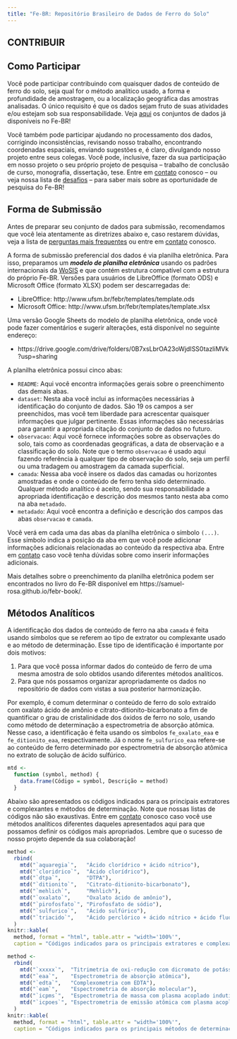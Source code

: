 ```yaml
---
title: "Fe-BR: Repositório Brasileiro de Dados de Ferro do Solo"
---
```


## CONTRIBUIR

## Como Participar

Você pode participar contribuindo com quaisquer dados de conteúdo de ferro do solo, seja qual for o método
analítico usado, a forma e profundidade de amostragem, ou a localização geográfica das amostras analisadas. O
único requisito é que os dados sejam fruto de suas atividades e/ou estejam sob sua responsabilidade. Veja
[aqui](data.html) os conjuntos de dados já disponíveis no Fe-BR!

Você também pode participar ajudando no processamento dos dados, corrigindo inconsistências, revisando nosso
trabalho, encontrando coordenadas espaciais, enviando sugestões e, é claro, divulgando nosso projeto entre
seus colegas. Você pode, inclusive, fazer da sua participação em nosso projeto o seu próprio projeto de
pesquisa -- trabalho de conclusão de curso, monografia, dissertação, tese. Entre em [contato](contact.html) 
conosco -- ou veja nossa lista de [desafios](https://goo.gl/7GegQH) -- para saber mais sobre as oportunidade de
pesquisa do Fe-BR!

## Forma de Submissão

Antes de preparar seu conjunto de dados para submissão, recomendamos que você leia atentamente as diretrizes
abaixo e, caso restarem dúvidas, veja a lista de [perguntas mais frequentes](faq.html) ou entre em
[contato](contact.html) conosco.

A forma de submissão preferencial dos dados é via planilha eletrônica. Para isso, preparamos um ***modelo de
planilha eletrônica*** usando os padrões internacionais da [WoSIS](http://www.isric.org/data/wosis) e que contém
estrutura compatível com a estrutura do próprio Fe-BR. Versões para usuários de LibreOffice (formato ODS) e
Microsoft Office (formato XLSX) podem ser descarregadas de:

* LibreOffice: http://www.ufsm.br/febr/templates/template.ods
* Microsoft Office: http://www.ufsm.br/febr/templates/template.xlsx

Uma versão Google Sheets do modelo de planilha eletrônica, onde você pode fazer comentários e sugerir 
alterações, está disponível no seguinte endereço:

* https://drive.google.com/drive/folders/0B7xsLbrOA23oWjdISS0tazliMVk?usp=sharing

A planilha eletrônica possui cinco abas:

* `README`: Aqui você encontra informações gerais sobre o preenchimento das demais abas.
* `dataset`: Nesta aba você inclui as informações necessárias à identificação do conjunto de dados. São 19 os
  campos a ser preenchidos, mas você tem liberdade para acrescentar quaisquer informações que julgar
  pertinente. Essas informações são necessárias para garantir a apropriada citação do conjunto de dados no 
  futuro.
* `observacao`: Aqui você fornece informações sobre as observações do solo, tais como as coordenadas
  geográficas, a data de observação e a classificação do solo. Note que o termo `observacao` é usado aqui
  fazendo referência à qualquer tipo de observação do solo, seja um perfil ou uma tradagem ou amostragem da
  camada superficial.
* `camada`: Nessa aba você insere os dados das camadas ou horizontes amostradas e onde o conteúdo de ferro
  tenha sido determinado. Qualquer método analítico é aceito, sendo sua responsabilidade a apropriada 
  identificação e descrição dos mesmos tanto nesta aba como na aba `metadado`.
* `metadado`: Aqui você encontra a definição e descrição dos campos das abas `observacao` e `camada`.
  
Você verá em cada uma das abas da planilha eletrônica o símbolo `(...)`. Esse símbolo indica a posição da aba
em que você pode adicionar informações adicionais relacionadas ao conteúdo da respectiva aba. Entre em 
[contato](contact.html) caso você tenha dúvidas sobre como inserir informações adicionais.

Mais detalhes sobre o preenchimento da planilha eletrônica podem ser encontrados no livro do Fe-BR disponível 
em https://samuel-rosa.github.io/febr-book/.

## Métodos Analíticos

A identificação dos dados de conteúdo de ferro na aba `camada` é feita usando símbolos que se referem ao tipo
de extrator ou complexante usado e ao método de determinação. Esse tipo de identificação é importante por dois
motivos:

1. Para que você possa informar dados do conteúdo de ferro de uma mesma amostra de solo obtidos usando 
diferentes métodos analíticos.
2. Para que nós possamos organizar apropriadamente os dados no repositório de dados com vistas a sua posterior
harmonização.

Por exemplo, é comum determinar o conteúdo de ferro do solo extraído com oxalato ácido de amônio e
citrato-ditionito-bicarbonato a fim de quantificar o grau de cristalinidade dos óxidos de ferro no solo, 
usando como método de determinação a espectrometria de absorção atômica. Nesse caso, a identificação é feita 
usando os símbolos `fe_oxalato_eaa` e `fe_ditionito_eaa`, respectivamente. Já o nome `fe_sulfurico_eaa` 
refere-se ao conteúdo de ferro determinado por espectrometria de absorção atômica no extrato de solução de
ácido sulfúrico.

```r
mtd <- 
  function (symbol, method) {
    data.frame(Código = symbol, Descrição = method)
  }
```

Abaixo são apresentados os códigos indicados para os principais extratores e complexantes e métodos de
determinação. Note que nossas listas de códigos não são exaustivas. Entre em [contato](contact.html) conosco 
caso você use métodos analíticos diferentes daqueles apresentados aqui para que possamos definir os códigos 
mais apropriados. Lembre que o sucesso de nosso projeto depende da sua colaboração!

```r
method <-
  rbind(
    mtd("`aquaregia`",   "Ácido clorídrico + ácido nítrico"),
    mtd("`cloridrico`",  "Ácido clorídrico"),
    mtd("`dtpa`",        "DTPA"),
    mtd("`ditionito`",   "Citrato-ditionito-bicarbonato"),
    mtd("`mehlich`",     "Mehlich"),
    mtd("`oxalato`",     "Oxalato ácido de amônio"),
    mtd("`pirofosfato`", "Pirofosfato de sódio"),
    mtd("`sulfurico`",   "Ácido sulfúrico"),
    mtd("`triacido`",    "Ácido perclórico + ácido nítrico + ácido fluorídrico")
  )
knitr::kable(
  method, format = "html", table.attr = "width='100%'", 
  caption = "Códigos indicados para os principais extratores e complexantes.")
```


```r
method <-
  rbind(
    mtd("`xxxxx`",  "Titrimetria de oxi-redução com dicromato de potássio"),
    mtd("`eaa`",    "Espectrometria de absorção atômica"),
    mtd("`edta`",   "Complexometria com EDTA"),
    mtd("`eam`",    "Espectrometria de absorção molecular"),
    mtd("`icpms`",  "Espectrometria de massa com plasma acoplado indutivamente"),
    mtd("`icpoes`", "Espectrometria de emissão atômica com plasma acoplado indutivamente")
  )
knitr::kable(
  method, format = "html", table.attr = "width='100%'", 
  caption = "Códigos indicados para os principais métodos de determinação.")
```


<!-- 
## O que você ganha com isso?

Acredite, você tem muito a ganhar!

Primeiro, além da enorme satisfação de colaborar com a comunidade científica e valorizar os dados produzidos
em suas atividades, aumentando as chances de ser citado, você terá a oportunidade de usar um repositório de
dados padronizados e georreferenciados, com milhares de registros cobrindo o território nacional, para
exercitar sua criatividade científica. Por exemplo, você poderá:

* Levantar dos métodos analíticos usados no Brasil e propor padronizações,
* Avaliar e propor mudanças em critérios de sistemas taxonômicos,
* Produzir mapas para o seu estado ou todo o território brasileiro,
* Identificar áreas prioritárias para novos estudos e amostragens,
* E muitos mais.

Lembre-se que ao colaborar conosco você também estará colaborando com a Política de Dados Abertos
([PDA](http://wiki.dados.gov.br/Politica-de-Dados-Abertos.ashx)).

***Mas não é só isso!*** Caso sua contribuição esteja entre as quatro maiores, ou você nos ajudar
significativamente no processamento dos dados, você será agraciado com a coautoria de um artigo a ser
submetido para publicação na revista [Earth System Science Data](http://earth-system-science-data.net/)
(Fator de Impacto > 8).

***Quer mais?***  Fique muuuuito famoso com seu nome citado na página do projeto!

Estamos contando com sua contribuição!
-->
